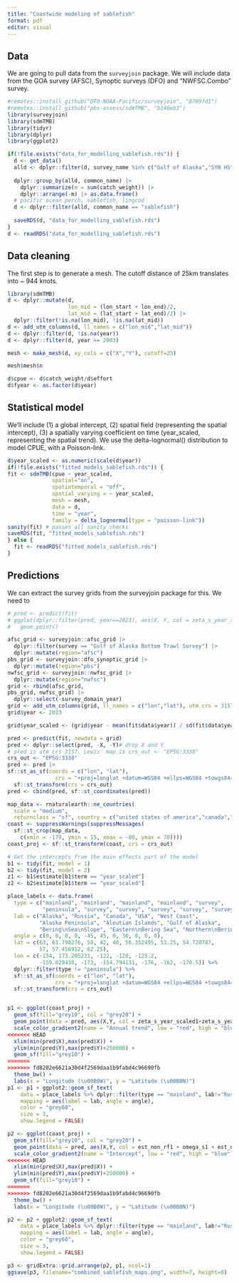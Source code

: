 ```yaml
---
title: "Coastwide modeling of sablefish"
format: pdf
editor: visual
---
```


## Data

We are going to pull data from the `surveyjoin` package. We will include data from the GOA survey (AFSC), Synoptic surveys (DFO) and "NWFSC.Combo" survey.

```r
#remotes::install_github("DFO-NOAA-Pacific/surveyjoin", "8709fd1")
#remotes::install_github("pbs-assess/sdmTMB", "b146eb3")
library(surveyjoin)
library(sdmTMB)
library(tidyr)
library(dplyr)
library(ggplot2)

if(!file.exists("data_for_modelling_sablefish.rds")) {
  d <- get_data()
  alld <- dplyr::filter(d, survey_name %in% c("Gulf of Alaska","SYN HS","SYN QCS","SYN WCHG","SYN WCVI", "NWFSC.Combo"))
  
  dplyr::group_by(alld, common_name) |>
    dplyr::summarize(m = sum(catch_weight)) |>
    dplyr::arrange(-m) |> as.data.frame()
  # pacific ocean perch, sablefish, lingcod
  d <- dplyr::filter(alld, common_name == "sablefish")
  
  saveRDS(d, "data_for_modelling_sablefish.rds")
}
d <- readRDS("data_for_modelling_sablefish.rds")
```

## Data cleaning

The first step is to generate a mesh. The cutoff distance of 25km translates into \~ 944 knots.

```r
library(sdmTMB)
d <- dplyr::mutate(d, 
                   lon_mid = (lon_start + lon_end)/2,
                   lat_mid = (lat_start + lat_end)/2) |>
  dplyr::filter(!is.na(lon_mid), !is.na(lat_mid))
d <- add_utm_columns(d, ll_names = c("lon_mid","lat_mid"))
d <- dplyr::filter(d, !is.na(year))
d <- dplyr::filter(d, year >= 2003)

mesh <- make_mesh(d, xy_cols = c("X","Y"), cutoff=25)

mesh$mesh$n

```

```r
d$cpue <- d$catch_weight/d$effort
d$fyear <- as.factor(d$year)
```

## Statistical model

We'll include (1) a global intercept, (2) spatial field (representing the spatial intercept), (3) a spatially varying coefficient on time (year_scaled, representing the spatial trend). We use the delta-lognormal() distribution to model CPUE, with a Poisson-link.

```r
d$year_scaled <- as.numeric(scale(d$year))
if(!file.exists("fitted_models_sablefish.rds")) {
fit <- sdmTMB(cpue ~ year_scaled,
              spatial="on",
              spatiotemporal = "off",
              spatial_varying = ~ year_scaled,
              mesh = mesh,
              data = d,
              time = "year",
              family = delta_lognormal(type = "poisson-link"))
sanity(fit) # passes all sanity checks
saveRDS(fit, "fitted_models_sablefish.rds")
} else {
  fit <- readRDS("fitted_models_sablefish.rds")
}
```

## Predictions

We can extract the survey grids from the surveyjoin package for this. We need to

```r
# pred <- predict(fit)
# ggplot(dplyr::filter(pred, year==2023), aes(X, Y, col = zeta_s_year_scaled1)) + 
#   geom_point()

afsc_grid <- surveyjoin::afsc_grid |>
  dplyr::filter(survey == "Gulf of Alaska Bottom Trawl Survey") |>
  dplyr::mutate(region="afsc")
pbs_grid <- surveyjoin::dfo_synoptic_grid |>
  dplyr::mutate(region="pbs")
nwfsc_grid <- surveyjoin::nwfsc_grid |>
  dplyr::mutate(region="nwfsc")
grid <- rbind(afsc_grid,
pbs_grid, nwfsc_grid) |>
  dplyr::select(-survey_domain_year)
grid <- add_utm_columns(grid, ll_names = c("lon","lat"), utm_crs = 3157)
grid$year <- 2023

grid$year_scaled <- (grid$year - mean(fit$data$year)) / sd(fit$data$year)

pred <- predict(fit, newdata = grid)
pred <- dplyr::select(pred, -X, -Y)# drop X and Y
# pred is utm crs 3157. Lewis' map is crs_out <- "EPSG:3338"
crs_out <- "EPSG:3338"
pred <- pred |>
sf::st_as_sf(coords = c("lon", "lat"),
               crs = "+proj=longlat +datum=WGS84 +ellps=WGS84 +towgs84=0,0,0") |>
  sf::st_transform(crs = crs_out)
pred <- cbind(pred, sf::st_coordinates(pred))

map_data <- rnaturalearth::ne_countries(
  scale = "medium",
  returnclass = "sf", country = c("united states of america","canada","mexico"))
coast <- suppressWarnings(suppressMessages(
  sf::st_crop(map_data,
    c(xmin = -179, ymin = 15, xmax = -80, ymax = 70))))
coast_proj <- sf::st_transform(coast, crs = crs_out)

# Get the intercepts from the main effects part of the model
b1 <- tidy(fit, model = 1)
b2 <- tidy(fit, model = 2)
z1 <- b1$estimate[b1$term == "year_scaled"]
z2 <- b2$estimate[b1$term == "year_scaled"]

place_labels <- data.frame(
  type = c("mainland", "mainland", "mainland", "mainland", "survey",
           "peninsula", "survey", "survey", "survey", "survey", "survey"),
  lab = c("Alaska", "Russia", "Canada", "USA", "West Coast",
          "Alaska Peninsula", "Aleutian Islands", "Gulf of Alaska",
          "Bering\nSea\nSlope", "Eastern\nBering Sea", "Northern\nBering Sea"),
  angle = c(0, 0, 0, 0, -45, 45, 0, 30, 0, 0, 0),
  lat = c(63, 61.798276, 58, 42, 40, 56.352495, 53.25, 54.720787,
          57, 57.456912, 62.25),
  lon = c(-154, 173.205231, -122, -120, -125.2,
          -159.029430, -173, -154.794131, -176, -162, -170.5)) %>%
  dplyr::filter(type != "peninsula") %>%
  sf::st_as_sf(coords = c("lon", "lat"),
               crs = "+proj=longlat +datum=WGS84 +ellps=WGS84 +towgs84=0,0,0") %>%
  sf::st_transform(crs = crs_out)


p1 <- ggplot(coast_proj) + 
  geom_sf(fill="grey10", col = "grey20") + 
  geom_point(data = pred, aes(X,Y, col = zeta_s_year_scaled1+zeta_s_year_scaled2+z1+z2),size=0.1) +
  scale_color_gradient2(name = "Annual trend", low = "red", high = "blue") +
<<<<<<< HEAD
  xlim(min(pred$X),max(pred$X)) +
  ylim(min(pred$Y),max(pred$Y)+250000) +
  geom_sf(fill="grey10") +
=======
>>>>>>> fd8202e6621a30d4f2569daa1b9fabd4c96690fb
  theme_bw() +
  labs(x = "Longitude (\u00B0W)", y = "Latitude (\u00B0N)")
p1 <- p1 + ggplot2::geom_sf_text(
    data = place_labels %>% dplyr::filter(type == "mainland", lab!="Russia"),
    mapping = aes(label = lab, angle = angle),
    color = "grey60",
    size = 3,
    show.legend = FALSE)

p2 <- ggplot(coast_proj) + 
  geom_sf(fill="grey10", col = "grey20") +
  geom_point(data = pred, aes(X,Y, col = est_non_rf1 + omega_s1 + est_non_rf2 + omega_s2),size=0.1) +
  scale_color_gradient2(name = "Intercept", low = "red", high = "blue") +
<<<<<<< HEAD
  xlim(min(pred$X),max(pred$X)) +
  ylim(min(pred$Y),max(pred$Y)+250000) +
  geom_sf(fill="grey10") +
=======
>>>>>>> fd8202e6621a30d4f2569daa1b9fabd4c96690fb
  theme_bw() +
  labs(x = "Longitude (\u00B0W)", y = "Latitude (\u00B0N)")

p2 <- p2 + ggplot2::geom_sf_text(
    data = place_labels %>% dplyr::filter(type == "mainland", lab!="Russia"),
    mapping = aes(label = lab, angle = angle),
    color = "grey60",
    size = 3,
    show.legend = FALSE)

p3 <- gridExtra::grid.arrange(p2, p1, ncol=1)
ggsave(p3, filename="combined_sablefish_maps.png", width=7, height=8)
```
